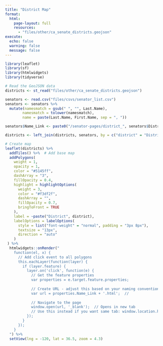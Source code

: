 ```yaml
---
title: "District Map"
format: 
  html:
    page-layout: full
    resources:
      - "files/other/ca_senate_districts.geojson"
execute:
  echo: false
  warning: false
  message: false
---
```


```r

library(leaflet)
library(sf)
library(htmlwidgets)
library(tidyverse)

# Read the GeoJSON data
districts <- st_read("files/other/ca_senate_districts.geojson")

senators <- read.csv("files/csvs/senator_list.csv")
senators <- senators %>%
  mutate(namesmatch = gsub(" ", "", Last.Name),
        namesmatch = tolower(namesmatch),
        name = paste(Last.Name, First.Name, sep = ", "))

senators$Name_Link <- paste0("/senator-pages/district_", senators$District)

districts <- left_join(districts, senators, by = c("district" = "District"))

# Create map
leaflet(districts) %>%
  addTiles() %>%  # Add base map
  addPolygons(
    weight = 1,
    opacity = 1,
    color = "#5145ff",
    dashArray = "3",
    fillOpacity = 0.4,
    highlight = highlightOptions(
      weight = 3,
      color = "#f3df2f",
      dashArray = "",
      fillOpacity = 0.7,
      bringToFront = TRUE
    ),
    label = ~paste("District", district),  
    labelOptions = labelOptions(
      style = list("font-weight" = "normal", padding = "3px 8px"),
      textsize = "13px",
      direction = "auto"
    )
 ) %>%
  htmlwidgets::onRender("
    function(el, x) {
      // Add click event to all polygons
      this.eachLayer(function(layer) {
        if (layer.feature) {
          layer.on('click', function(e) {
            // Get the feature properties
            var properties = e.target.feature.properties;
            
            // Create URL - adjust this based on your naming convention
            var url = properties.Name_Link + '.html';  // 
            
            // Navigate to the page
            window.open(url, '_blank');  // Opens in new tab
            // Use this instead if you want same tab: window.location.href = url;
          });
        }
      });
    }
  ") %>%
  setView(lng = -120, lat = 36.5, zoom = 4.3) 
```

